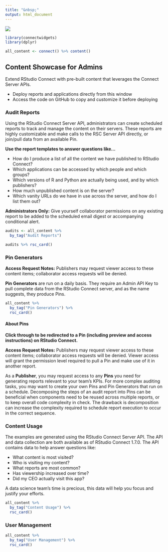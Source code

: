 ```yaml
---
title: "&nbsp;"
output: html_document
---
```


![](showcase-banner.png)

```r
library(connectwidgets)
library(dplyr)

all_content <- connect() %>% content() 
```

## Content Showcase for Admins {.tabset}

Extend RStudio Connect with pre-built content that leverages the Connect Server APIs.

-   Deploy reports and applications directly from this window
-   Access the code on GitHub to copy and customize it before deploying

### Audit Reports

Using the RStudio Connect Server API, administrators can create scheduled reports to track and manage the content on their servers. These reports are highly customizable and make calls to the RSC Server API directly, or join/pull data from an available Pin.

**Use the report templates to answer questions like...**

-   How do I produce a list of all the content we have published to RStudio Connect?
-   Which applications can be accessed by which people and which groups?
-   Which versions of R and Python are actually being used, and by which publishers?
-   How much unpublished content is on the server?
-   Which vanity URLs do we have in use across the server, and how do I list them out?

**Administrators Only:** Give yourself collaborator permissions on any existing report to be added to the scheduled email digest or accompanying conditional alert.

```r
audits <- all_content %>%
  by_tag("Audit Reports")

audits %>% rsc_card()
```

### Pin Generators

**Access Request Notes:** Publishers may request viewer access to these content items; collaborator access requests will be denied.

**Pin Generators** are run on a daily basis. They require an Admin API Key to pull complete data from the RStudio Connect server, and as the name suggests, they produce Pins.

```r
all_content %>%
  by_tag("Pin Generators") %>%
  rsc_card()
```

#### About Pins

**Click through to be redirected to a Pin (including preview and access instructions) on RStudio Connect.**

**Access Request Notes:** Publishers may request viewer access to these content items; collaborator access requests will be denied. Viewer access will grant the permission level required to pull a Pin and make use of it in another report.

As a **Publisher**, you may request access to any **Pins** you need for generating reports relevant to your team's KPIs. For more complex auditing tasks, you may want to create your own Pins and Pin Generators that run on a schedule. Decomposing the steps of an audit report into Pins can be beneficial when components need to be reused across multiple reports, or to keep overall code complexity in check. The drawback is decomposition can increase the complexity required to schedule report execution to occur in the correct sequence.


### Content Usage

The examples are generated using the RStudio Connect Server API. The API and data collection are both available as of RStudio Connect 1.7.0. The API contains data to help answer questions like:

-   What content is most visited?
-   Who is visiting my content?
-   What reports are most common?
-   Has viewership increased over time?
-   Did my CEO actually visit this app?

A data science team's time is precious, this data will help you focus and justify your efforts.

```r
all_content %>%
  by_tag("Content Usage") %>%
  rsc_card()
```

### User Management {.tabset}

```r
all_content %>%
  by_tag("User Management") %>%
  rsc_card()
```
